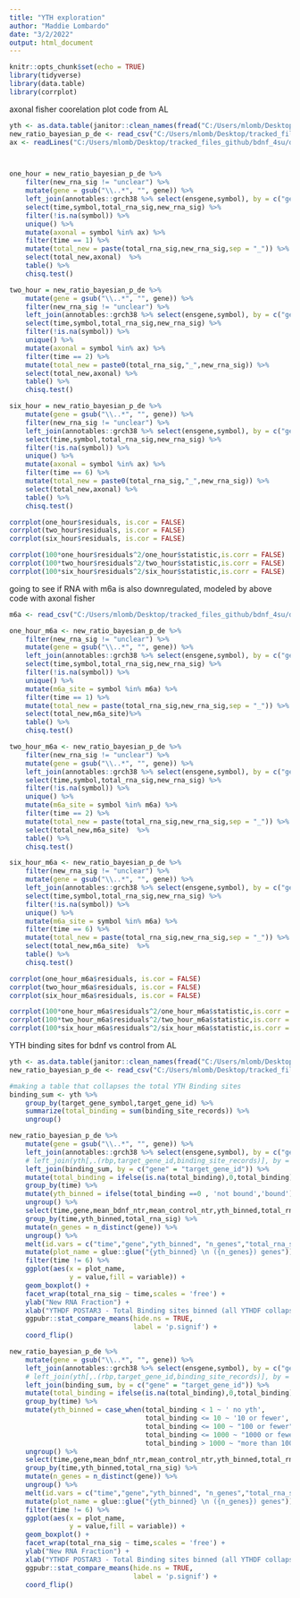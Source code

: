 ```yaml
---
title: "YTH exploration"
author: "Maddie Lombardo"
date: "3/2/2022"
output: html_document
---
```


```r
knitr::opts_chunk$set(echo = TRUE)
library(tidyverse)
library(data.table)
library(corrplot)
```

axonal fisher coorelation plot code from AL
```r
yth <- as.data.table(janitor::clean_names(fread("C:/Users/mlomb/Desktop/tracked_files_github/bdnf_4su/data/YTH bound mRNAs.csv")))
new_ratio_bayesian_p_de <- read_csv("C:/Users/mlomb/Desktop/tracked_files_github/bdnf_4su/data/new_ratio_bayesian_p_de.csv")
ax <- readLines("C:/Users/mlomb/Desktop/tracked_files_github/bdnf_4su/data/axonal_genes.txt")



one_hour = new_ratio_bayesian_p_de %>% 
    filter(new_rna_sig != "unclear") %>% 
    mutate(gene = gsub("\\..*", "", gene)) %>%  
    left_join(annotables::grch38 %>% select(ensgene,symbol), by = c("gene" = "ensgene")) %>% 
    select(time,symbol,total_rna_sig,new_rna_sig) %>% 
    filter(!is.na(symbol)) %>% 
    unique() %>% 
    mutate(axonal = symbol %in% ax) %>% 
    filter(time == 1) %>% 
    mutate(total_new = paste(total_rna_sig,new_rna_sig,sep = "_")) %>% 
    select(total_new,axonal)  %>% 
    table() %>% 
    chisq.test()

two_hour = new_ratio_bayesian_p_de %>% 
    mutate(gene = gsub("\\..*", "", gene)) %>%
    filter(new_rna_sig != "unclear") %>% 
    left_join(annotables::grch38 %>% select(ensgene,symbol), by = c("gene" = "ensgene")) %>% 
    select(time,symbol,total_rna_sig,new_rna_sig) %>% 
    filter(!is.na(symbol)) %>% 
    unique() %>% 
    mutate(axonal = symbol %in% ax) %>% 
    filter(time == 2) %>% 
    mutate(total_new = paste0(total_rna_sig,"_",new_rna_sig)) %>% 
    select(total_new,axonal) %>% 
    table() %>% 
    chisq.test()

six_hour = new_ratio_bayesian_p_de %>% 
    mutate(gene = gsub("\\..*", "", gene)) %>%  
    filter(new_rna_sig != "unclear") %>% 
    left_join(annotables::grch38 %>% select(ensgene,symbol), by = c("gene" = "ensgene")) %>% 
    select(time,symbol,total_rna_sig,new_rna_sig) %>% 
    filter(!is.na(symbol)) %>% 
    unique() %>% 
    mutate(axonal = symbol %in% ax) %>% 
    filter(time == 6) %>% 
    mutate(total_new = paste0(total_rna_sig,"_",new_rna_sig)) %>% 
    select(total_new,axonal) %>% 
    table() %>% 
    chisq.test()

corrplot(one_hour$residuals, is.cor = FALSE)
corrplot(two_hour$residuals, is.cor = FALSE)
corrplot(six_hour$residuals, is.cor = FALSE)

corrplot(100*one_hour$residuals^2/one_hour$statistic,is.corr = FALSE)
corrplot(100*two_hour$residuals^2/two_hour$statistic,is.corr = FALSE)
corrplot(100*six_hour$residuals^2/six_hour$statistic,is.corr = FALSE)
```

going to see if RNA with m6a is also downregulated, modeled by above code with axonal fisher
```r
m6a <- read_csv("C:/Users/mlomb/Desktop/tracked_files_github/bdnf_4su/data/m6a_sites_hg37.csv")

one_hour_m6a <- new_ratio_bayesian_p_de %>% 
    filter(new_rna_sig != "unclear") %>% 
    mutate(gene = gsub("\\..*", "", gene)) %>%  
    left_join(annotables::grch38 %>% select(ensgene,symbol), by = c("gene" = "ensgene")) %>% 
    select(time,symbol,total_rna_sig,new_rna_sig) %>% 
    filter(!is.na(symbol)) %>% 
    unique() %>% 
    mutate(m6a_site = symbol %in% m6a) %>% 
    filter(time == 1) %>% 
    mutate(total_new = paste(total_rna_sig,new_rna_sig,sep = "_")) %>% 
    select(total_new,m6a_site)%>% 
    table() %>% 
    chisq.test()

two_hour_m6a <- new_ratio_bayesian_p_de %>% 
    filter(new_rna_sig != "unclear") %>% 
    mutate(gene = gsub("\\..*", "", gene)) %>%  
    left_join(annotables::grch38 %>% select(ensgene,symbol), by = c("gene" = "ensgene")) %>% 
    select(time,symbol,total_rna_sig,new_rna_sig) %>% 
    filter(!is.na(symbol)) %>% 
    unique() %>% 
    mutate(m6a_site = symbol %in% m6a) %>% 
    filter(time == 2) %>% 
    mutate(total_new = paste(total_rna_sig,new_rna_sig,sep = "_")) %>% 
    select(total_new,m6a_site)  %>% 
    table() %>% 
    chisq.test()

six_hour_m6a <- new_ratio_bayesian_p_de %>% 
    filter(new_rna_sig != "unclear") %>% 
    mutate(gene = gsub("\\..*", "", gene)) %>%  
    left_join(annotables::grch38 %>% select(ensgene,symbol), by = c("gene" = "ensgene")) %>% 
    select(time,symbol,total_rna_sig,new_rna_sig) %>% 
    filter(!is.na(symbol)) %>% 
    unique() %>% 
    mutate(m6a_site = symbol %in% m6a) %>% 
    filter(time == 6) %>% 
    mutate(total_new = paste(total_rna_sig,new_rna_sig,sep = "_")) %>% 
    select(total_new,m6a_site)  %>% 
    table() %>% 
    chisq.test()

corrplot(one_hour_m6a$residuals, is.cor = FALSE)
corrplot(two_hour_m6a$residuals, is.cor = FALSE)
corrplot(six_hour_m6a$residuals, is.cor = FALSE)

corrplot(100*one_hour_m6a$residuals^2/one_hour_m6a$statistic,is.corr = FALSE)
corrplot(100*two_hour_m6a$residuals^2/two_hour_m6a$statistic,is.corr = FALSE)
corrplot(100*six_hour_m6a$residuals^2/six_hour_m6a$statistic,is.corr = FALSE)
```



YTH binding sites for bdnf vs control from AL 
```r
yth <- as.data.table(janitor::clean_names(fread("C:/Users/mlomb/Desktop/tracked_files_github/bdnf_4su/data/YTH bound mRNAs.csv")))
new_ratio_bayesian_p_de <- read_csv("C:/Users/mlomb/Desktop/tracked_files_github/bdnf_4su/data/new_ratio_bayesian_p_de.csv")

#making a table that collapses the total YTH Binding sites
binding_sum <- yth %>% 
    group_by(target_gene_symbol,target_gene_id) %>% 
    summarize(total_binding = sum(binding_site_records)) %>% 
    ungroup() 

new_ratio_bayesian_p_de %>% 
    mutate(gene = gsub("\\..*", "", gene)) %>%  
    left_join(annotables::grch38 %>% select(ensgene,symbol), by = c("gene" = "ensgene")) %>% 
    # left_join(yth[,.(rbp,target_gene_id,binding_site_records)], by = c("gene" = "target_gene_id")) %>% 
    left_join(binding_sum, by = c("gene" = "target_gene_id")) %>%
    mutate(total_binding = ifelse(is.na(total_binding),0,total_binding)) %>% 
    group_by(time) %>% 
    mutate(yth_binned = ifelse(total_binding ==0 , 'not bound','bound')) %>% 
    ungroup() %>% 
    select(time,gene,mean_bdnf_ntr,mean_control_ntr,yth_binned,total_rna_sig) %>% 
    group_by(time,yth_binned,total_rna_sig) %>% 
    mutate(n_genes = n_distinct(gene)) %>% 
    ungroup() %>% 
    melt(id.vars = c("time","gene","yth_binned", "n_genes","total_rna_sig")) %>% 
    mutate(plot_name = glue::glue("{yth_binned} \n ({n_genes}) genes")) %>% 
    filter(time != 6) %>% 
    ggplot(aes(x = plot_name,
               y = value,fill = variable)) + 
    geom_boxplot() + 
    facet_wrap(total_rna_sig ~ time,scales = 'free') + 
    ylab("New RNA Fraction") + 
    xlab("YTHDF POSTAR3 - Total Binding sites binned (all YTHDF collapsed)") + 
    ggpubr::stat_compare_means(hide.ns = TRUE,
                               label = 'p.signif') + 
    coord_flip()

new_ratio_bayesian_p_de %>% 
    mutate(gene = gsub("\\..*", "", gene)) %>%  
    left_join(annotables::grch38 %>% select(ensgene,symbol), by = c("gene" = "ensgene")) %>% 
    # left_join(yth[,.(rbp,target_gene_id,binding_site_records)], by = c("gene" = "target_gene_id")) %>% 
    left_join(binding_sum, by = c("gene" = "target_gene_id")) %>%
    mutate(total_binding = ifelse(is.na(total_binding),0,total_binding)) %>% 
    group_by(time) %>% 
    mutate(yth_binned = case_when(total_binding < 1 ~ ' no yth',
                                  total_binding <= 10 ~ '10 or fewer',
                                  total_binding <= 100 ~ "100 or fewer",
                                  total_binding <= 1000 ~ "1000 or fewer",
                                  total_binding > 1000 ~ "more than 1000 binding"))  %>% 
    ungroup() %>% 
    select(time,gene,mean_bdnf_ntr,mean_control_ntr,yth_binned,total_rna_sig) %>% 
    group_by(time,yth_binned,total_rna_sig) %>% 
    mutate(n_genes = n_distinct(gene)) %>% 
    ungroup() %>% 
    melt(id.vars = c("time","gene","yth_binned", "n_genes","total_rna_sig")) %>% 
    mutate(plot_name = glue::glue("{yth_binned} \n ({n_genes}) genes")) %>% 
    filter(time != 6) %>% 
    ggplot(aes(x = plot_name,
               y = value,fill = variable)) + 
    geom_boxplot() + 
    facet_wrap(total_rna_sig ~ time,scales = 'free') + 
    ylab("New RNA Fraction") + 
    xlab("YTHDF POSTAR3 - Total Binding sites binned (all YTHDF collapsed)") + 
    ggpubr::stat_compare_means(hide.ns = TRUE,
                               label = 'p.signif') + 
    coord_flip()

```

